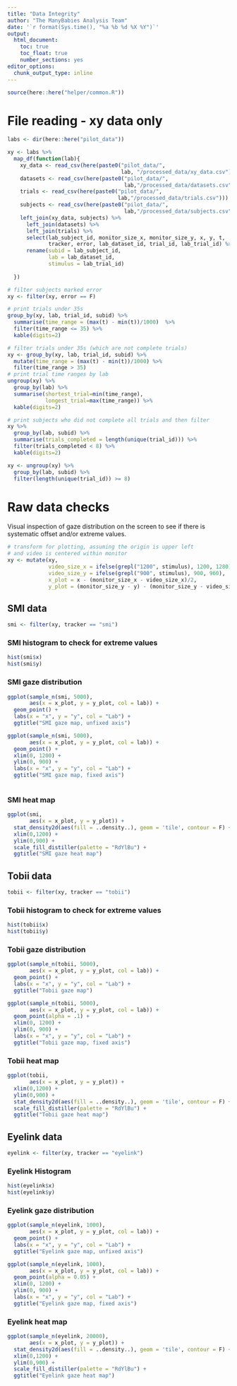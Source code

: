 ```yaml
---
title: "Data Integrity"
author: "The ManyBabies Analysis Team"
date: '`r format(Sys.time(), "%a %b %d %X %Y")`'
output: 
  html_document:
    toc: true
    toc_float: true
    number_sections: yes
editor_options: 
  chunk_output_type: inline
---
```

```r
source(here::here("helper/common.R"))
```

# File reading - xy data only

```r
labs <- dir(here::here("pilot_data"))

xy <- labs %>%
  map_df(function(lab){
    xy_data <- read_csv(here(paste0("pilot_data/",
                                    lab, "/processed_data/xy_data.csv")))
    datasets <- read_csv(here(paste0("pilot_data/",
                                     lab,"/processed_data/datasets.csv")))
    trials <- read_csv(here(paste0("pilot_data/",
                                   lab,"/processed_data/trials.csv"))) 
    subjects <- read_csv(here(paste0("pilot_data/",
                                     lab,"/processed_data/subjects.csv"))) 
    left_join(xy_data, subjects) %>%
      left_join(datasets) %>%
      left_join(trials) %>%
      select(lab_subject_id, monitor_size_x, monitor_size_y, x, y, t, 
             tracker, error, lab_dataset_id, trial_id, lab_trial_id) %>%
      rename(subid = lab_subject_id, 
             lab = lab_dataset_id, 
             stimulus = lab_trial_id)
    
  })
```

```r
# filter subjects marked error
xy <- filter(xy, error == F)

# print trials under 35s
group_by(xy, lab, trial_id, subid) %>%
  summarise(time_range = (max(t) - min(t))/1000)  %>%
  filter(time_range <= 35) %>%
  kable(digits=2)

# filter trials under 35s (which are not complete trials)
xy <- group_by(xy, lab, trial_id, subid) %>%
  mutate(time_range = (max(t) - min(t))/1000) %>%
  filter(time_range > 35)
# print trial time ranges by lab
ungroup(xy) %>%
  group_by(lab) %>% 
  summarise(shortest_trial=min(time_range),
            longest_trial=max(time_range)) %>%
  kable(digits=2)

# print subjects who did not complete all trials and then filter
xy %>%
  group_by(lab, subid) %>%
  summarise(trials_completed = length(unique(trial_id))) %>%
  filter(trials_completed < 8) %>%
  kable(digits=2)

xy <- ungroup(xy) %>%
  group_by(lab, subid) %>%
  filter(length(unique(trial_id)) >= 8)
```

# Raw data checks

Visual inspection of gaze distribution on the screen to see if there is systematic offset and/or extreme values.

```r
# transform for plotting, assuming the origin is upper left
# and video is centered within monitor
xy <- mutate(xy,
             video_size_x = ifelse(grepl("1200", stimulus), 1200, 1280),
             video_size_y = ifelse(grepl("900", stimulus), 900, 960),
             x_plot = x - (monitor_size_x - video_size_x)/2,
             y_plot = (monitor_size_y - y) - (monitor_size_y - video_size_y)/2)
```


## SMI data

```r
smi <- filter(xy, tracker == "smi")
```

### SMI histogram to check for extreme values

```r
hist(smi$x)
hist(smi$y)
```

### SMI gaze distribution

```r
ggplot(sample_n(smi, 5000),
       aes(x = x_plot, y = y_plot, col = lab)) +
  geom_point() + 
  labs(x = "x", y = "y", col = "Lab") +
  ggtitle("SMI gaze map, unfixed axis")

ggplot(sample_n(smi, 5000),
       aes(x = x_plot, y = y_plot, col = lab)) +
  geom_point() + 
  xlim(0, 1200) +
  ylim(0, 900) +
  labs(x = "x", y = "y", col = "Lab") +
  ggtitle("SMI gaze map, fixed axis")
  
```

### SMI heat map

```r
ggplot(smi, 
       aes(x = x_plot, y = y_plot)) +
  stat_density2d(aes(fill = ..density..), geom = 'tile', contour = F) + 
  xlim(0,1200) +
  ylim(0,900) +
  scale_fill_distiller(palette = "RdYlBu") +
  ggtitle("SMI gaze heat map")
```

## Tobii data

```r
tobii <- filter(xy, tracker == "tobii")
```

### Tobii histogram to check for extreme values

```r
hist(tobii$x)
hist(tobii$y)
```

### Tobii gaze distribution

```r
ggplot(sample_n(tobii, 5000),
       aes(x = x_plot, y = y_plot, col = lab)) +
  geom_point() + 
  labs(x = "x", y = "y", col = "Lab") +
  ggtitle("Tobii gaze map")

ggplot(sample_n(tobii, 5000),
       aes(x = x_plot, y = y_plot, col = lab)) +
  geom_point(alpha = .1) +
  xlim(0, 1200) +
  ylim(0, 900) +
  labs(x = "x", y = "y", col = "Lab") +
  ggtitle("Tobii gaze map, fixed axis")
```



### Tobii heat map

```r
ggplot(tobii, 
       aes(x = x_plot, y = y_plot)) +
  xlim(0,1200) +
  ylim(0,900) +
  stat_density2d(aes(fill = ..density..), geom = 'tile', contour = F) + 
  scale_fill_distiller(palette = "RdYlBu") +
  ggtitle("Tobii gaze heat map")
```

## Eyelink data

```r
eyelink <- filter(xy, tracker == "eyelink")
```

### Eyelink Histogram

```r
hist(eyelink$x)
hist(eyelink$y)
```

### Eyelink gaze distribution

```r
ggplot(sample_n(eyelink, 1000),
       aes(x = x_plot, y = y_plot, col = lab)) +
  geom_point() +
  labs(x = "x", y = "y", col = "Lab") +
  ggtitle("Eyelink gaze map, unfixed axis")

ggplot(sample_n(eyelink, 1000),
       aes(x = x_plot, y = y_plot, col = lab)) +
  geom_point(alpha = 0.05) +
  xlim(0, 1200) +
  ylim(0, 900) +
  labs(x = "x", y = "y", col = "Lab") +
  ggtitle("Eyelink gaze map, fixed axis")
```

### Eyelink heat map

```r
ggplot(sample_n(eyelink, 20000), 
       aes(x = x_plot, y = y_plot)) +
  stat_density2d(aes(fill = ..density..), geom = 'tile', contour = F) + 
  xlim(0,1200) +
  ylim(0,900) +
  scale_fill_distiller(palette = "RdYlBu") +
  ggtitle("Eyelink gaze heat map")
```



